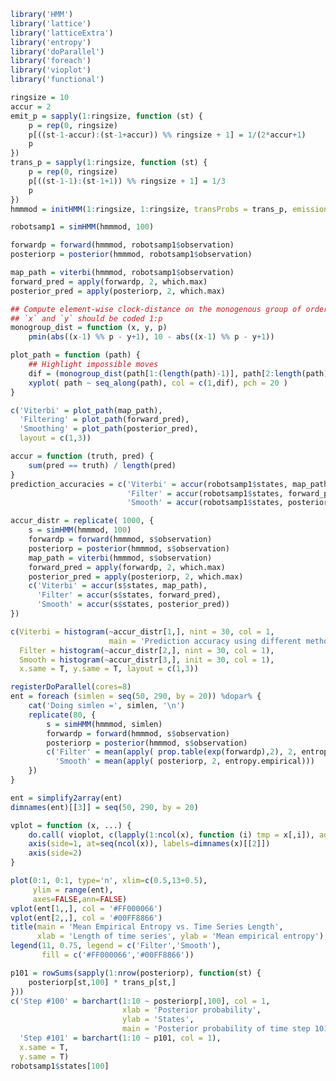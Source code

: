 ```r
library('HMM')
library('lattice')
library('latticeExtra')
library('entropy')
library('doParallel')
library('foreach')
library('vioplot')
library('functional')

```

```r
ringsize = 10
accur = 2
emit_p = sapply(1:ringsize, function (st) {
    p = rep(0, ringsize)
    p[((st-1-accur):(st-1+accur)) %% ringsize + 1] = 1/(2*accur+1)
    p
})
trans_p = sapply(1:ringsize, function (st) {
    p = rep(0, ringsize)
    p[((st-1-1):(st-1+1)) %% ringsize + 1] = 1/3
    p
})
hmmmod = initHMM(1:ringsize, 1:ringsize, transProbs = trans_p, emissionProbs = emit_p)

robotsamp1 = simHMM(hmmmod, 100)

```

```r
forwardp = forward(hmmmod, robotsamp1$observation)
posteriorp = posterior(hmmmod, robotsamp1$observation)

map_path = viterbi(hmmmod, robotsamp1$observation)
forward_pred = apply(forwardp, 2, which.max)
posterior_pred = apply(posteriorp, 2, which.max)

```


```r
## Compute element-wise clock-distance on the monogenous group of order `p`
## `x` and `y` should be coded 1:p
monogroup_dist = function (x, y, p)
    pmin(abs((x-1) %% p - y+1), 10 - abs((x-1) %% p - y+1))

plot_path = function (path) {
    ## Highlight impossible moves
    dif = (monogroup_dist(path[1:(length(path)-1)], path[2:length(path)], ringsize) > 1) + 1
    xyplot( path ~ seq_along(path), col = c(1,dif), pch = 20 )
}

c('Viterbi' = plot_path(map_path),
  'Filtering' = plot_path(forward_pred),
  'Smoothing' = plot_path(posterior_pred),
  layout = c(1,3))

```

```r
accur = function (truth, pred) {
    sum(pred == truth) / length(pred)
}
prediction_accuracies = c('Viterbi' = accur(robotsamp1$states, map_path),
                          'Filter' = accur(robotsamp1$states, forward_pred),
                          'Smooth' = accur(robotsamp1$states, posterior_pred))

```

```r
accur_distr = replicate( 1000, {
    s = simHMM(hmmmod, 100)
    forwardp = forward(hmmmod, s$observation)
    posteriorp = posterior(hmmmod, s$observation)
    map_path = viterbi(hmmmod, s$observation)
    forward_pred = apply(forwardp, 2, which.max)
    posterior_pred = apply(posteriorp, 2, which.max)
    c('Viterbi' = accur(s$states, map_path),
      'Filter' = accur(s$states, forward_pred),
      'Smooth' = accur(s$states, posterior_pred))
})

```

```r
c(Viterbi = histogram(~accur_distr[1,], nint = 30, col = 1,
                      main = 'Prediction accuracy using different methods'),
  Filter = histogram(~accur_distr[2,], nint = 30, col = 1),
  Smooth = histogram(~accur_distr[3,], init = 30, col = 1),
  x.same = T, y.same = T, layout = c(1,3))

```

```r
registerDoParallel(cores=8)
ent = foreach (simlen = seq(50, 290, by = 20)) %dopar% {
    cat('Doing simlen =', simlen, '\n')
    replicate(80, {
        s = simHMM(hmmmod, simlen)
        forwardp = forward(hmmmod, s$observation)
        posteriorp = posterior(hmmmod, s$observation)
        c('Filter' = mean(apply( prop.table(exp(forwardp),2), 2, entropy.empirical)),
          'Smooth' = mean(apply( posteriorp, 2, entropy.empirical)))
    })
}

ent = simplify2array(ent)
dimnames(ent)[[3]] = seq(50, 290, by = 20)

```

```r
vplot = function (x, ...) {
    do.call( vioplot, c(lapply(1:ncol(x), function (i) tmp = x[,i]), add = T, ...) )
    axis(side=1, at=seq(ncol(x)), labels=dimnames(x)[[2]])
    axis(side=2)
}

plot(0:1, 0:1, type='n', xlim=c(0.5,13+0.5),
     ylim = range(ent),
     axes=FALSE,ann=FALSE)
vplot(ent[1,,], col = '#FF000066')
vplot(ent[2,,], col = '#00FF8866')
title(main = 'Mean Empirical Entropy vs. Time Series Length',
      xlab = 'Length of time series', ylab = 'Mean empirical entropy');
legend(11, 0.75, legend = c('Filter','Smooth'),
       fill = c('#FF000066','#00FF8866'))

```

```r
p101 = rowSums(sapply(1:nrow(posteriorp), function(st) {
    posteriorp[st,100] * trans_p[st,]
}))
c('Step #100' = barchart(1:10 ~ posteriorp[,100], col = 1,
                         xlab = 'Posterior probability',
                         ylab = 'States',
                         main = 'Posterior probability of time step 101'),
  'Step #101' = barchart(1:10 ~ p101, col = 1),
  x.same = T,
  y.same = T)
robotsamp1$states[100]
```
